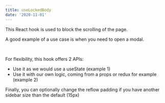 ```yaml
---
title: useLockedBody
date: '2020-11-01'
---
```


This React hook is used to block the scrolling of the page.

A good example of a use case is when you need to open a modal.

<br />

For flexibility, this hook offers 2 APIs:

- Use it as we would use a useState (example 1)
- Use it with our own logic, coming from a props or redux for example (example 2)

Finally, you can optionally change the reflow padding if you have another sidebar size than the default (15px)

